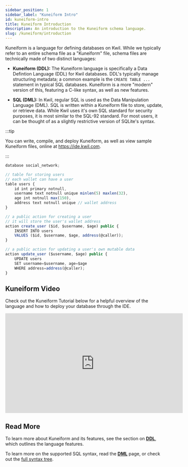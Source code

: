 ```yaml
---
sidebar_position: 1
sidebar_label: "Kuneiform Intro"
id: kuneiform-intro
title: Kuneiform Introduction
description: An introduction to the Kuneiform schema language.
slug: /kuneiform/introduction
---
```


Kuneiform is a language for defining databases on Kwil.  While we typically refer to an entire schema file as a "Kuneiform" file, schema files are technically made of two distinct languages:

- **Kuneiform (DDL):** The Kuneiform language is specifically a Data Defintion Language (DDL) for Kwil databases.  DDL's typically manage structuring metadata; a common example is the `CREATE TABLE ...` statement in typical SQL databases.  Kuneiform is a more "modern" version of this, featuring a C-like syntax, as well as new features.

- **SQL (DML):** In Kwil, regular SQL is used as the Data Manipulation Language (DML).  SQL is written within a Kuneiform file to store, update, or retrieve data.  While Kwil uses it's own SQL standard for security purposes, it is most similar to the SQL-92 standard.  For most users, it can be thought of as a slightly restrictive version of SQLite's syntax.

:::tip

You can write, compile, and deploy Kuneiform, as well as view sample Kuneiform files, online at https://ide.kwil.com.

:::

```typescript
database social_network;

// table for storing users
// each wallet can have a user
table users {
    id int primary notnull,
    username text notnull unique minlen(5) maxlen(32),
    age int notnull max(150),
    address text notnull unique // wallet address
}

// a public action for creating a user
// it will store the user's wallet address
action create_user ($id, $username, $age) public {
    INSERT INTO users
    VALUES ($id, $username, $age, address(@caller));
}

// a public action for updating a user's own mutable data
action update_user ($username, $age) public {
    UPDATE users
    SET username=$username, age=$age
    WHERE address=address(@caller);
}
```

## Kuneiform Video

Check out the Kuneiform Tutorial below for a helpful overview of the language and how to deploy your database through the IDE.

<iframe width="560" height="315" src="https://www.youtube.com/embed/iEy2iVV4A5Q" title="Kuneiform IDE Video" frameborder="0" allow="accelerometer; autoplay; clipboard-write; encrypted-media; gyroscope; picture-in-picture; web-share" allowfullscreen></iframe>

## Read More

To learn more about Kuneiform and its features, see the section on **[DDL](./ddl.md)**, which outlines the language features.

To learn more on the supported SQL syntax, read the **[DML](./dml.md)** page, or check out the [full syntax tree](./sql-as-understood-by-kwil/syntax-diagrams.md).